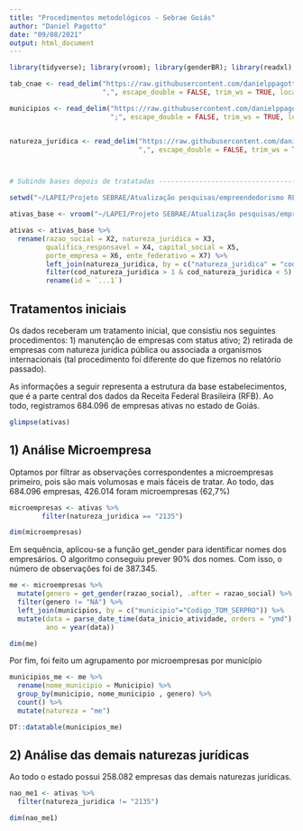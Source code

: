 ```yaml
---
title: "Procedimentos metodológicos - Sebrae Goiás"
author: "Daniel Pagotto"
date: "09/08/2021"
output: html_document
---
```


```r
library(tidyverse); library(vroom); library(genderBR); library(readxl); library(lubridate)

tab_cnae <- read_delim("https://raw.githubusercontent.com/danielppagotto/Sebrae-go-mulheres/main/bases%20de%20apoio/cnae.csv",
                       ",", escape_double = FALSE, trim_ws = TRUE, locale = locale(encoding = "windows-1252"))

municipios <- read_delim("https://raw.githubusercontent.com/danielppagotto/Sebrae-go-mulheres/main/bases%20de%20apoio/municipios_serpro.csv",
                         ";", escape_double = FALSE, trim_ws = TRUE, locale = locale(encoding = "windows-1252"))


natureza_juridica <- read_delim("https://raw.githubusercontent.com/danielppagotto/Sebrae-go-mulheres/main/bases%20de%20apoio/natureza_juridica.csv",
                                ",", escape_double = FALSE, trim_ws = TRUE, locale = locale(encoding = "windows-1252")) 



# Subindo bases depois de tratatadas -------------------------------------------

setwd("~/LAPEI/Projeto SEBRAE/Atualização pesquisas/empreendedorismo RFB/empresas")

ativas_base <- vroom("~/LAPEI/Projeto SEBRAE/Atualização pesquisas/empreendedorismo RFB/empresas/empresas_ativas.csv")

ativas <- ativas_base %>% 
  rename(razao_social = X2, natureza_juridica = X3, 
         qualifica_responsavel = X4, capital_social = X5,
         porte_empresa = X6, ente_federativo = X7) %>% 
         left_join(natureza_juridica, by = c("natureza_juridica" = "cod_subclass_natureza_juridica")) %>% 
         filter(cod_natureza_juridica > 1 & cod_natureza_juridica < 5) %>% 
         rename(id = `...1`)
```

## Tratamentos iniciais

Os dados receberam um tratamento inicial, que consistiu nos seguintes procedimentos: 1) manutenção de empresas com status ativo; 2) retirada de empresas com natureza jurídica pública ou associada a organismos internacionais (tal procedimento foi diferente do que fizemos no relatório passado). 

As informações a seguir representa a estrutura da base estabelecimentos, que é a parte central dos dados da Receita Federal Brasileira (RFB). Ao todo, registramos 684.096 de empresas ativas no estado de Goiás. 

```r

glimpse(ativas)

```

## 1) Análise Microempresa 

Optamos por filtrar as observações correspondentes a microempresas primeiro, pois são mais volumosas e mais fáceis de tratar. Ao todo, das 684.096 empresas, 426.014 foram microempresas (62,7%)

```r
microempresas <- ativas %>% 
        filter(natureza_juridica == "2135") 

dim(microempresas)
```

Em sequência, aplicou-se a função get_gender para identificar nomes dos empresários. O algoritmo conseguiu prever 90% dos nomes. Com isso, o número de observações foi de 387.345.

```r

me <- microempresas %>% 
  mutate(genero = get_gender(razao_social), .after = razao_social) %>% 
  filter(genero != "NA") %>% 
  left_join(municipios, by = c("municipio"="Codigo_TOM_SERPRO")) %>% 
  mutate(data = parse_date_time(data_inicio_atividade, orders = "ymd"),
         ano = year(data)) 

dim(me)

```

Por fim, foi feito um agrupamento por microempresas por município 

```r
municipios_me <- me %>% 
  rename(nome_municipio = Municipio) %>% 
  group_by(municipio, nome_municipio , genero) %>% 
  count() %>% 
  mutate(natureza = "me")

DT::datatable(municipios_me)
```

## 2) Análise das demais naturezas jurídicas 

Ao todo o estado possui 258.082 empresas das demais naturezas jurídicas. 

```r
nao_me1 <- ativas %>% 
  filter(natureza_juridica != "2135") 

dim(nao_me1)
```








